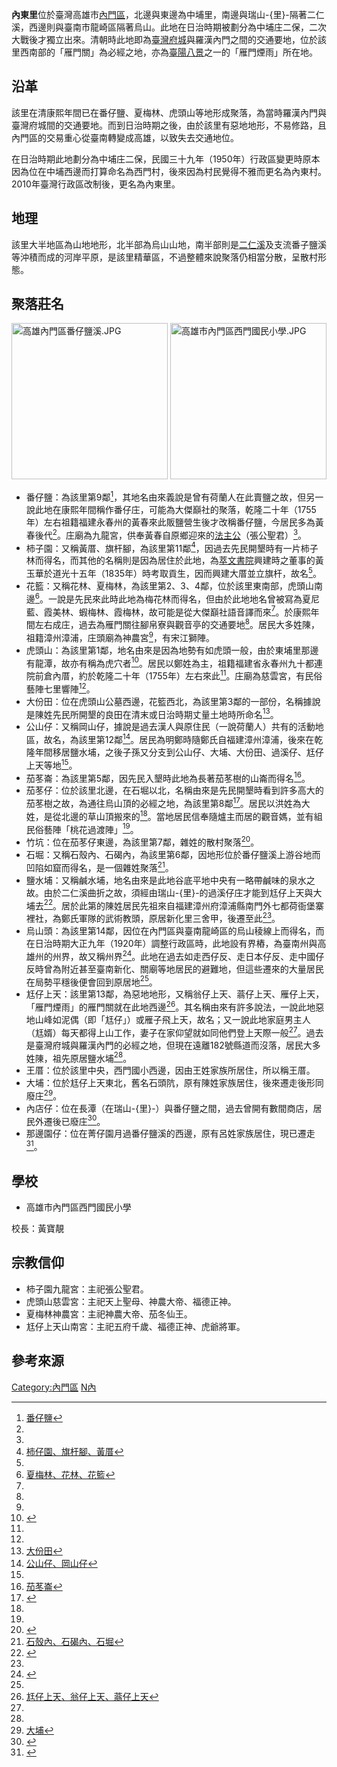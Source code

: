 {{ROC Village or Li Info
| Village/LiName = 內東
| Village/Li = 里
| City/CountyName = 高雄市
| DivName = 內門區
| OldName = 
| AreaTotal = 5.1
| Sub = 14
| HouseholdTotal = 325
| YearMonth = 2011年6月
| PopTotal = 930
| Male = 518
| Female = 412
| Longitude = 
| Latitude = 
| Neighbors = [[中埔里_(內門區)|中埔里]]、[[瑞山里|瑞山-{里}-]]<br/>田寮區古亭里<br/>臺南市龍崎區牛埔里
| MapLocation = 高雄市內門區內東里.svg
| Head = 林阿元
| Address = 內東里夏梅林16號	
| Website =
| Photo = 
| Photo size = 170px
| Caption = 
| DataSource = *[http://cabu.kcg.gov.tw/Report/ReportTypeFile.aspx?id=92&menuid=183 高雄市政府民政局]
*[http://kh.twup.org/ 高雄市-{里}-政資訊網]
}}
'''內東里'''位於臺灣高雄市[[內門區|內門區]]，北邊與東邊為中埔里，南邊與瑞山-{里}-隔著二仁溪，西邊則與臺南市龍崎區隔著烏山{{r|內}}。此地在日治時期被劃分為中埔庄二保，二次大戰後才獨立出來{{r|誌}}。清朝時此地即為[[臺灣府城|臺灣府城]]與羅漢內門之間的交通要地，位於該里西南部的「雁門關」為必經之地，亦為[[臺陽八景|臺陽八景]]之一的「雁門煙雨」所在地{{r|里}}。

== 沿革 ==
該里在清康熙年間已在番仔鹽、夏梅林、虎頭山等地形成聚落，為當時羅漢內門與臺灣府城間的交通要地{{r|里}}。而到日治時期之後，由於該里有惡地地形，不易修路，且內門區的交易重心從臺南轉變成高雄，以致失去交通地位{{r|里}}。

在日治時期此地劃分為中埔庄二保，民國三十九年（1950年）行政區變更時原本因為位在中埔西邊而打算命名為西門村，後來因為村民覺得不雅而更名為內東村{{r|里}}。2010年臺灣行政區改制後，更名為內東里。

== 地理 ==
該里大半地區為山地地形，北半部為烏山山地，南半部則是[[二仁溪|二仁溪]]及支流番子鹽溪等沖積而成的河岸平原，是該里精華區，不過整體來說聚落仍相當分散，呈散村形態{{r|里}}。

== 聚落莊名 ==
[[File:高雄內門區番仔鹽溪.JPG|250px]]
[[File:高雄市內門區西門國民小學.JPG|250px]]
* 番仔鹽：為該里第9鄰<ref name="鹽">[http://placesearch.moi.gov.tw/search/place_list.php?id=54645 番仔鹽]{{dead link|date=2017年11月 |bot=InternetArchiveBot |fix-attempted=yes }}</ref>，其地名由來義說是曾有荷蘭人在此賣鹽之故{{r|誌}}，但另一說此地在康熙年間稱作番仔庄，可能為大傑巔社的聚落，乾隆二十年（1755年）左右祖籍福建永春州的黃春來此販鹽營生後才改稱番仔鹽，今居民多為黃春後代<ref name="鹽"/>。庄廟為九龍宮，供奉黃春自原鄉迎來的[[法主公|法主公]]（張公聖君）<ref name="鹽"/>。
* 柿子園：又稱黃厝、旗杆腳，為該里第11鄰<ref name="柿">[http://placesearch.moi.gov.tw/search/place_list.php?id=54636 柿仔園、旗杆腳、黃厝]{{dead link|date=2017年11月 |bot=InternetArchiveBot |fix-attempted=yes }}</ref>，因過去先民開墾時有一片柿子林而得名，而其他的名稱則是因為居住於此地，為[[萃文書院|萃文書院]]興建時之董事的黃玉華於道光十五年（1835年）時考取貢生，因而興建大厝並立旗杆，故名{{r|誌}}<ref name="柿"/>。
* 花籃：又稱花林、夏梅林，為該里第2、3、4鄰，位於該里東南部，虎頭山南邊<ref name="花">[http://placesearch.moi.gov.tw/search/place_list.php?id=54644 夏梅林、花林、花籃]{{dead link|date=2017年11月 |bot=InternetArchiveBot |fix-attempted=yes }}</ref>。一說是先民來此時此地為梅花林而得名{{r|誌}}，但由於此地地名曾被寫為夏尼藍、霞美林、蝦梅林、霞梅林，故可能是從大傑巔社語音譯而來<ref name="花"/>。於康熙年間左右成庄，過去為雁門關往腳帛寮與觀音亭的交通要地<ref name="花"/>。居民大多姓陳，祖籍漳州漳浦，庄頭廟為神農宮<ref name="花"/>，有宋江獅陣{{r|內}}。
* 虎頭山：為該里第1鄰，地名由來是因為地勢有如虎頭一般，由於東埔里那邊有龍潭，故亦有稱為虎穴者<ref name="虎">{{Cite web |url=http://placesearch.moi.gov.tw/search/place_list.php?id=54641 |title=虎頭山 |accessdate=2011-07-20 |archive-date=2012-12-22 |archive-url=https://archive.is/20121222114941/http://placesearch.moi.gov.tw/search/place_list.php?id=54641 |dead-url=no }}</ref>。居民以鄭姓為主，祖籍福建省永春州九十都連院前倉內厝，約於乾隆二十年（1755年）左右來此<ref name="虎"/>。庄廟為慈雲宮，有民俗藝陣七里響陣<ref name="虎"/>{{r|內}}。
* 大份田：位在虎頭山公墓西邊，花籃西北，為該里第3鄰的一部份，名稱據說是陳姓先民所開墾的良田在清末或日治時期丈量土地時所命名{{r|誌}}<ref name="田">[http://placesearch.moi.gov.tw/search/place_list.php?id=54643 大份田]{{dead link|date=2017年11月 |bot=InternetArchiveBot |fix-attempted=yes }}</ref>。
* 公山仔：又稱岡山仔，據說是過去漢人與原住民（一說荷蘭人）共有的活動地區，故名，為該里第12鄰<ref name="公">[http://placesearch.moi.gov.tw/search/place_list.php?id=54634 公山仔、岡山仔]{{dead link|date=2017年11月 |bot=InternetArchiveBot |fix-attempted=yes }}</ref>。居民為明鄭時隨鄭氏自福建漳州漳浦，後來在乾隆年間移居鹽水埔，之後子孫又分支到公山仔、大埔、大份田、過溪仔、尪仔上天等地<ref name="公"/>。
* 茄苳崙：為該里第5鄰，因先民入墾時此地為長著茄苳樹的山崙而得名<ref>[http://placesearch.moi.gov.tw/search/place_list.php?id=54642 茄苳崙]{{dead link|date=2017年11月 |bot=InternetArchiveBot |fix-attempted=yes }}</ref>。
* 茄苳仔：位於該里北邊，在石堀以北，名稱由來是先民開墾時看到許多高大的茄苳樹之故{{r|誌}}，為通往烏山頂的必經之地，為該里第8鄰<ref name="仔">{{Cite web |url=http://placesearch.moi.gov.tw/search/place_list.php?id=54629 |title=茄苳仔 |accessdate=2011-07-20 |archive-date=2012-12-23 |archive-url=https://archive.is/20121223043834/http://placesearch.moi.gov.tw/search/place_list.php?id=54629 |dead-url=no }}</ref>。居民以洪姓為大姓，是從北邊的草山頂搬來的<ref name="仔"/>。當地居民信奉隨爐主而居的觀音媽，並有組民俗藝陣「桃花過渡陣」<ref name="仔"/>。
* 竹坑：位在茄苳仔東邊，為該里第7鄰，雜姓的散村聚落<ref>{{Cite web |url=http://placesearch.moi.gov.tw/search/place_list.php?id=54639 |title=竹坑 |accessdate=2011-07-20 |archive-date=2012-07-13 |archive-url=https://archive.is/20120713132402/http://placesearch.moi.gov.tw/search/place_list.php?id=54639 |dead-url=no }}</ref>。
* 石堀：又稱石殼內、石碣內，為該里第6鄰，因地形位於番仔鹽溪上游谷地而凹陷如窟而得名，是一個雜姓聚落<ref name="石">[http://placesearch.moi.gov.tw/search/place_list.php?id=54630 石殼內、石碣內、石堀]{{dead link|date=2017年11月 |bot=InternetArchiveBot |fix-attempted=yes }}</ref>。
* 鹽水埔：又稱鹹水埔，地名由來是此地谷底平地中央有一略帶鹹味的泉水之故{{r|誌}}。由於二仁溪曲折之故，須經由瑞山-{里}-的過溪仔庄才能到尪仔上天與大埔去<ref name="鹽2">{{Cite web |url=http://placesearch.moi.gov.tw/search/place_list.php?id=54640 |title=鹽水埔、鹹水埔 |accessdate=2011-07-20 |archive-date=2012-12-22 |archive-url=https://archive.is/20121222053345/http://placesearch.moi.gov.tw/search/place_list.php?id=54640 |dead-url=no }}</ref>。居於此第的陳姓居民先祖來自福建漳州府漳浦縣南門外七都荷衙堡寨裡社，為鄭氏軍隊的武術教頭，原居新化里三舍甲，後遷至此<ref name="鹽2"/>。
* 烏山頭：為該里第14鄰，因位在內門區與臺南龍崎區的烏山稜線上而得名，而在日治時期大正九年（1920年）調整行政區時，此地設有界樁，為臺南州與高雄州的州界，故又稱州界<ref name="烏">{{Cite web |url=http://placesearch.moi.gov.tw/search/place_list.php?id=54646 |title=州界、烏山頭 |accessdate=2011-07-20 |archive-date=2012-12-22 |archive-url=https://archive.is/20121222100143/http://placesearch.moi.gov.tw/search/place_list.php?id=54646 |dead-url=no }}</ref>。此地在過去如走西仔反、走日本仔反、走中國仔反時曾為附近甚至臺南新化、關廟等地居民的避難地，但這些遷來的大量居民在局勢平穩後便會回到原居地<ref name="烏"/>。
* 尪仔上天：該里第13鄰，為惡地地形，又稱翁仔上天、蓊仔上天、雁仔上天，「雁門煙雨」的雁門關就在此地西邊<ref name="尪">[http://placesearch.moi.gov.tw/search/place_list.php?id=54638 尪仔上天、翁仔上天、蓊仔上天]{{dead link|date=2017年11月 |bot=InternetArchiveBot |fix-attempted=yes }}</ref>。其名稱由來有許多說法，一說此地惡地山峰如泥偶（即「尪仔」）或雁子飛上天，故名；又一說此地家庭男主人（尪婿）每天都得上山工作，妻子在家仰望就如同他們登上天際一般<ref name="尪"/>。過去是臺灣府城與羅漢內門的必經之地，但現在遠離182號縣道而沒落，居民大多姓陳，祖先原居鹽水埔<ref name="尪"/>。
* 王厝：位於該里中央，西門國小西邊，因由王姓家族所居住，所以稱王厝{{r|誌}}。
* 大埔：位於尪仔上天東北，舊名石頭阬，原有陳姓家族居住，後來遷走後形同廢庄<ref>[http://placesearch.moi.gov.tw/search/place_list.php?id=54632 大埔]{{dead link|date=2017年11月 |bot=InternetArchiveBot |fix-attempted=yes }}</ref>。
* 內店仔：位在長潭（在瑞山-{里}-）與番仔鹽之間，過去曾開有數間商店，居民外遷後已廢庄<ref>{{Cite web |url=http://placesearch.moi.gov.tw/search/place_list.php?id=54635 |title=內店仔 |accessdate=2011-07-20 |archive-date=2012-07-16 |archive-url=https://archive.is/20120716224025/http://placesearch.moi.gov.tw/search/place_list.php?id=54635 |dead-url=no }}</ref>。
* 那邊園仔：位在菁仔園月過番仔鹽溪的西邊，原有呂姓家族居住，現已遷走<ref>{{Cite web |url=http://placesearch.moi.gov.tw/search/place_list.php?id=54637 |title=那邊園仔 |accessdate=2011-07-20 |archive-date=2012-07-24 |archive-url=https://archive.is/20120724142315/http://placesearch.moi.gov.tw/search/place_list.php?id=54637 |dead-url=no }}</ref>。

== 學校 ==
* 高雄市內門區西門國民小學
校長：黃寶靚

== 宗教信仰 ==
* 柿子園九龍宮：主祀張公聖君{{r|內}}。
* 虎頭山慈雲宮：主祀天上聖母、神農大帝、福德正神{{r|內}}。
* 夏梅林神農宮：主祀神農大帝、茄冬仙王{{r|內}}。
* 尪仔上天山南宮：主祀五府千歲、福德正神、虎爺將軍{{r|內}}。

== 參考來源 ==
{{reflist|2|refs=
<ref name="內">{{cite book | language = zh-tw | publisher = 高雄縣內門鄉公所 | title =《內門鄉為民服務手冊》 | editor =  | isbn = |pages=132、134頁|date=2009年8月}}</ref>
<ref name="誌">{{cite book | language = zh-tw | publisher = 高雄縣內門鄉公所 | title =《內門鄉誌》 | editor =  | year =1993 |month=  | isbn = |pages=18、19頁}}</ref>
<ref name="里">[http://placesearch.moi.gov.tw/search/place_list.php?id=54627 內東里]{{dead link|date=2017年11月 |bot=InternetArchiveBot |fix-attempted=yes }}</ref>
}}

{{內門區行政區劃}}

[[Category:內門區|Category:內門區]]
[[Category:內門區行政區劃|N內]]